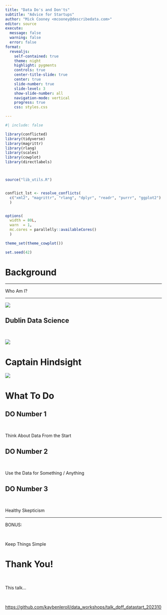 ```yaml
---
title: "Data Do's and Don'ts"
subtitle: "Advice for Startups"
author: "Mick Cooney <mcooney@describedata.com>"
editor: source
execute:
  message: false
  warning: false
  error: false
format:
  revealjs:
    self-contained: true
    theme: night
    highlight: pygments
    controls: true
    center-title-slide: true
    center: true
    slide-number: true
    slide-level: 3
    show-slide-number: all
    navigation-mode: vertical
    progress: true
    css: styles.css

---
```


```r
#| include: false

library(conflicted)
library(tidyverse)
library(magrittr)
library(rlang)
library(scales)
library(cowplot)
library(directlabels)



source("lib_utils.R")


conflict_lst <- resolve_conflicts(
  c("xml2", "magrittr", "rlang", "dplyr", "readr", "purrr", "ggplot2")
  )


options(
  width = 80L,
  warn  = 1,
  mc.cores = parallelly::availableCores()
  )

theme_set(theme_cowplot())

set.seed(42)
```



# Background

---

Who Am I?

---

![](img/describe_bezier_background.png)


## Dublin Data Science

\


![](img/dds_pedro.png)


# Captain Hindsight


![](img/captain_hindsight_sidekicks.png)

# What To Do

## DO Number 1

\


Think About Data From the Start


## DO Number 2

\

Use the Data for Something / Anything


## DO Number 3

\


Healthy Skepticism





---


BONUS:

\


Keep Things Simple



# Thank You!

\


This talk...

\


[https://github.com/kaybenleroll/data_workshops/talk_dpff_datastart_202310]()



